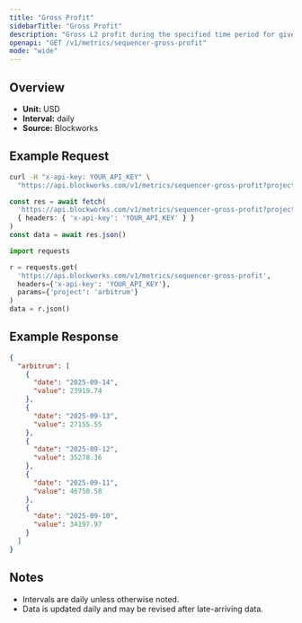 ```yaml
---
title: "Gross Profit"
sidebarTitle: "Gross Profit"
description: "Gross L2 profit during the specified time period for given blockchain."
openapi: "GET /v1/metrics/sequencer-gross-profit"
mode: "wide"
---
```


## Overview

- **Unit:** USD
- **Interval:** daily
- **Source:** Blockworks

## Example Request

<CodeGroup>

```bash cURL
curl -H "x-api-key: YOUR_API_KEY" \
  "https://api.blockworks.com/v1/metrics/sequencer-gross-profit?project=arbitrum"
```

```typescript TypeScript
const res = await fetch(
  'https://api.blockworks.com/v1/metrics/sequencer-gross-profit?project=arbitrum',
  { headers: { 'x-api-key': 'YOUR_API_KEY' } }
)
const data = await res.json()
```

```python Python
import requests

r = requests.get(
  'https://api.blockworks.com/v1/metrics/sequencer-gross-profit',
  headers={'x-api-key': 'YOUR_API_KEY'},
  params={'project': 'arbitrum'}
)
data = r.json()
```

</CodeGroup>

## Example Response

```json
{
  "arbitrum": [
    {
      "date": "2025-09-14",
      "value": 23919.74
    },
    {
      "date": "2025-09-13",
      "value": 27155.55
    },
    {
      "date": "2025-09-12",
      "value": 35278.36
    },
    {
      "date": "2025-09-11",
      "value": 46750.58
    },
    {
      "date": "2025-09-10",
      "value": 34197.97
    }
  ]
}
```

## Notes
- Intervals are daily unless otherwise noted.
- Data is updated daily and may be revised after late-arriving data.
